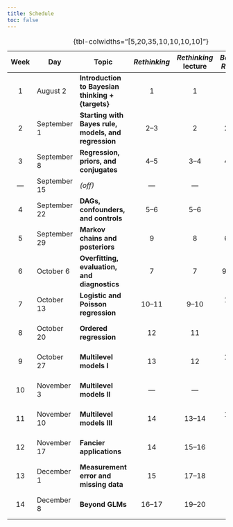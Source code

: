 ```yaml
---
title: Schedule
toc: false
---
```


| Week | Day          | Topic                                                | *Rethinking* | *Rethinking* lecture | *Bayes Rules* |                 Details                  |
|:---------:|-----------|-----------|:---------:|:---------:|:---------:|:---------:|
|  1   | August 2    | **Introduction to Bayesian thinking + {targets}**    |      1       |          1           |       1       | [{{< fa book >}}](/schedule/01-week.qmd) |
|  2   | September 1  | **Starting with Bayes rule, models, and regression** |     2--3     |          2           |     2--3      | [{{< fa book >}}](/schedule/02-week.qmd) |
|  3   | September 8  | **Regression, priors, and conjugates**               |     4--5     |         3--4         |     4--5      | [{{< fa book >}}](/schedule/03-week.qmd) |
|  —   | September 15 | *(off)*                                              |     ---      |         ---          |     ---       |                   ---                    |
|  4   | September 22 | **DAGs, confounders, and controls**                  |     5--6     |         5--6         |      ---      | [{{< fa book >}}](/schedule/04-week.qmd) |
|  5   | September 29 | **Markov chains and posteriors**                     |      9       |          8           |     6--8      | [{{< fa book >}}](/schedule/05-week.qmd) |
|  6   | October 6    | **Overfitting, evaluation, and diagnostics**         |      7       |          7           |     9--11     | [{{< fa book >}}](/schedule/06-week.qmd) |
|  7   | October 13   | **Logistic and Poisson regression**                  |    10--11    |        9--10         |    12--13     | [{{< fa book >}}](/schedule/07-week.qmd) |
|  8   | October 20   | **Ordered regression**                               |      12      |          11          |      ---      | [{{< fa book >}}](/schedule/08-week.qmd) |
|  9   | October 27   | **Multilevel models I**                              |      13      |          12          |    15--17     | [{{< fa book >}}](/schedule/09-week.qmd) |
|  10  | November 3   | **Multilevel models II**                             |     ---      |         ---          |      ---      | [{{< fa book >}}](/schedule/10-week.qmd) |
|  11  | November 10  | **Multilevel models III**                            |      14      |        13--14        |    18--19     | [{{< fa book >}}](/schedule/11-week.qmd) |
|  12  | November 17  | **Fancier applications**                             |      14      |        15--16        |      14       | [{{< fa book >}}](/schedule/12-week.qmd) |
|  13  | December 1   | **Measurement error and missing data**               |      15      |        17--18        |      ---      | [{{< fa book >}}](/schedule/13-week.qmd) |
|  14  | December 8   | **Beyond GLMs**                                      |    16--17    |        19--20        |      ---      | [{{< fa book >}}](/schedule/14-week.qmd) |

: {tbl-colwidths="\[5,20,35,10,10,10,10\]"}
